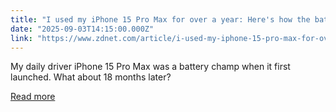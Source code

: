 ```yaml
---
title: "I used my iPhone 15 Pro Max for over a year: Here's how the battery life has changed"
date: "2025-09-03T14:15:00.000Z"
link: "https://www.zdnet.com/article/i-used-my-iphone-15-pro-max-for-over-a-year-heres-how-the-battery-life-has-changed/"
---
```


My daily driver iPhone 15 Pro Max was a battery champ when it first launched. What about 18 months later?

[Read more](https://www.zdnet.com/article/i-used-my-iphone-15-pro-max-for-over-a-year-heres-how-the-battery-life-has-changed/)
